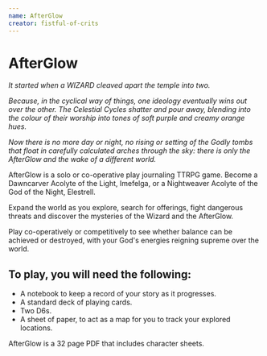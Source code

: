 ```yaml
---
name: AfterGlow
creator: fistful-of-crits
---
```


# AfterGlow

_It started when a WIZARD cleaved apart the temple into two._

_Because, in the cyclical way of things, one ideology eventually wins out over the other. The Celestial Cycles shatter and pour away, blending into the colour of their worship into tones of soft purple and creamy orange hues._

_Now there is no more day or night, no rising or setting of the Godly tombs that float in carefully calculated arches through the sky: there is only the AfterGlow and the wake of a different world._

AfterGlow is a solo or co-operative play journaling TTRPG game. Become a Dawncarver Acolyte of the Light, Imefelga, or a Nightweaver Acolyte of the God of the Night, Elestrell.

Expand the world as you explore, search for offerings, fight dangerous threats and discover the mysteries of the Wizard and the AfterGlow.

Play co-operatively or competitively to see whether balance can be achieved or destroyed, with your God's energies reigning supreme over the world.

## To play, you will need the following:

- A notebook to keep a record of your story as it progresses.
- A standard deck of playing cards.
- Two D6s.
- A sheet of paper, to act as a map for you to track your explored locations.

AfterGlow is a 32 page PDF that includes character sheets.
